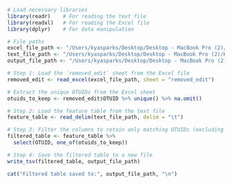 
```r
# Load necessary libraries
library(readr)    # For reading the text file
library(readxl)   # For reading the Excel file
library(dplyr)    # For data manipulation

# File paths
excel_file_path <- "/Users/kyasparks/Desktop/Desktop - MacBook Pro (2)/Kyas_PhD/CSU_2023_2024/Projects/ASCC/ASCC_July2024_USETHIS_ks/Soil_Chemistry_TimFegelRMRS/SoilChemAnalysis_16S_ASCC/ASCC_2023_WaterExtractable_Chemistry_EDITED_KMS.xlsx"
text_file_path <- "/Users/kyasparks/Desktop/Desktop - MacBook Pro (2)/Kyas_PhD/CSU_2023_2024/Projects/ASCC/ASCC_July2024_USETHIS_ks/16S/16S_metadata/ASCC_16S_feature_table_rem_EDIT.txt"
output_file_path <- "/Users/kyasparks/Desktop/Desktop - MacBook Pro (2)/Kyas_PhD/CSU_2023_2024/Projects/ASCC/ASCC_July2024_USETHIS_ks/Soil_Chemistry_TimFegelRMRS/SoilChemAnalysis_16S_ASCC/Filtered_ASCC_16S_feature_table_rem.txt"

# Step 1: Load the `removed_edit` sheet from the Excel file
removed_edit <- read_excel(excel_file_path, sheet = "removed_edit")

# Extract the unique OTUIDs from the Excel sheet
otuids_to_keep <- removed_edit$OTUID %>% unique() %>% na.omit()

# Step 2: Load the feature table from the text file
feature_table <- read_delim(text_file_path, delim = "\t")

# Step 3: Filter the columns to retain only matching OTUIDs (excluding the first column)
filtered_table <- feature_table %>%
  select(OTUID, one_of(otuids_to_keep))

# Step 4: Save the filtered table to a new file
write_tsv(filtered_table, output_file_path)

cat("Filtered table saved to:", output_file_path, "\n")
```
